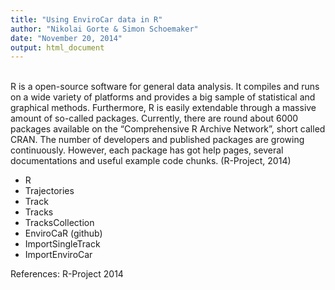 ```yaml
---
title: "Using EnviroCar data in R"
author: "Nikolai Gorte & Simon Schoemaker"
date: "November 20, 2014"
output: html_document
---
```

<br>
R is a open-source software for general data analysis. It compiles and runs on a wide variety of platforms and provides a big sample of statistical and graphical methods. Furthermore, R is easily extendable through a massive amount of so-called packages. Currently, there are round about 6000 packages available on the "Comprehensive R Archive Network", short called CRAN. The number of developers and published packages are growing continuously. However, each package has got help pages, several documentations and useful example code chunks. (R-Project, 2014) 

- R
- Trajectories
 - Track
 - Tracks
 - TracksCollection
- EnviroCaR (github)
 - ImportSingleTrack
 - ImportEnviroCar

References:
R-Project 2014
